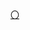 {{Navbox
| name   = 中国化学会第六届理事会
| title  = [[中國化學會 (中華民國)|中国化学会]]第六届理事会
| above  = 1938年－1939年
| bodyclass = hlist
| group1 = 会长
| list1  = [[曾昭抡]]
| group2 = 副会长
| list2  = [[吴承洛]]
| group3 = 总干事
| list3  = [[吴承洛]]
| group4 = 理事
| list4  = 
* [[曾昭抡]]
* [[吴承洛]]
* [[陈裕光]]
* [[王璡 (化學家)|王　琎]]
* [[刘拓|刘　拓]]
* [[马杰|马　杰]]
* [[戴安邦]]
* [[吴宪|吴　宪]]
* [[范旭东]]
* [[袁翰青]]
* [[萨本铁]]
| group5 = 
| list5  = 
| group6 = 
| list6  = 
}}<noinclude>
{{collapsible option}}
[[Category:中国化学会模板|〇]]
</noinclude>